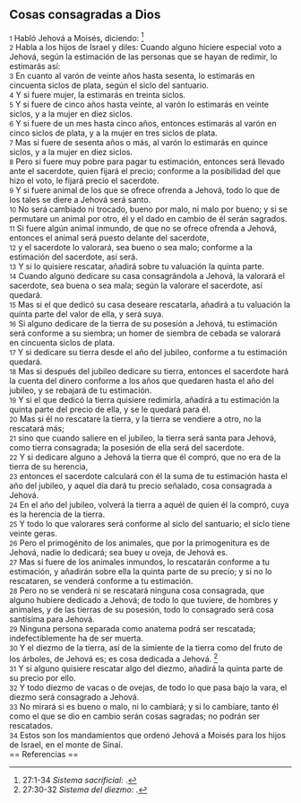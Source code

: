 == Cosas consagradas a Dios ==

{{anchor|1}} <small>1</small> Habló Jehová a Moisés, diciendo: <ref>27:1-34 ''Sistema sacrificial'': {{lib|LU|89|7|1}}.</ref><br>
{{anchor|2}} <small>2</small> Habla a los hijos de Israel y diles: Cuando alguno hiciere especial voto a Jehová, según la estimación de las personas que se hayan de redimir, lo estimarás así:<br>
{{anchor|3}} <small>3</small> En cuanto al varón de veinte años hasta sesenta, lo estimarás en cincuenta siclos de plata,  según el siclo del santuario.<br>
{{anchor|4}} <small>4</small> Y si fuere mujer, la estimarás en treinta siclos.<br>
{{anchor|5}} <small>5</small> Y si fuere de cinco años hasta veinte, al varón lo estimarás en veinte siclos,  y a la mujer en diez siclos.<br>
{{anchor|6}} <small>6</small> Y si fuere de un mes hasta cinco años, entonces estimarás al varón en cinco siclos de plata,  y a la mujer en tres siclos de plata.<br>
{{anchor|7}} <small>7</small> Mas si fuere de sesenta años o más, al varón lo estimarás en quince siclos,  y a la mujer en diez siclos.<br>
{{anchor|8}} <small>8</small> Pero si fuere muy pobre para pagar tu estimación, entonces será llevado ante el sacerdote, quien fijará el precio; conforme a la posibilidad del que hizo el voto, le fijará precio el sacerdote.<br>
{{anchor|9}} <small>9</small> Y si fuere animal de los que se ofrece ofrenda a Jehová, todo lo que de los tales se diere a Jehová será santo.<br>
{{anchor|10}} <small>10</small> No será cambiado ni trocado, bueno por malo, ni malo por bueno; y si se permutare un animal por otro, él y el dado en cambio de él serán sagrados.<br>
{{anchor|11}} <small>11</small> Si fuere algún animal inmundo, de que no se ofrece ofrenda a Jehová, entonces el animal será puesto delante del sacerdote,<br>
{{anchor|12}} <small>12</small> y el sacerdote lo valorará, sea bueno o sea malo; conforme a la estimación del sacerdote, así será.<br>
{{anchor|13}} <small>13</small> Y si lo quisiere rescatar, añadirá sobre tu valuación la quinta parte.<br>
{{anchor|14}} <small>14</small> Cuando alguno dedicare su casa consagrándola a Jehová, la valorará el sacerdote, sea buena o sea mala; según la valorare el sacerdote, así quedará.<br>
{{anchor|15}} <small>15</small> Mas si el que dedicó su casa deseare rescatarla, añadirá a tu valuación la quinta parte del valor de ella, y será suya.<br>
{{anchor|16}} <small>16</small> Si alguno dedicare de la tierra de su posesión a Jehová, tu estimación será conforme a su siembra; un homer   de siembra de cebada se valorará en cincuenta siclos de plata.<br>
{{anchor|17}} <small>17</small> Y si dedicare su tierra desde el año del jubileo, conforme a tu estimación quedará.<br>
{{anchor|18}} <small>18</small> Mas si después del jubileo dedicare su tierra, entonces el sacerdote hará la cuenta del dinero conforme a los años que quedaren hasta el año del jubileo, y se rebajará de tu estimación.<br>
{{anchor|19}} <small>19</small> Y si el que dedicó la tierra quisiere redimirla, añadirá a tu estimación la quinta parte del precio de ella, y se le quedará para él.<br>
{{anchor|20}} <small>20</small> Mas si él no rescatare la tierra, y la tierra se vendiere a otro, no la rescatará más;<br>
{{anchor|21}} <small>21</small> sino que cuando saliere en el jubileo, la tierra será santa para Jehová, como tierra consagrada; la posesión de ella será del sacerdote.<br>
{{anchor|22}} <small>22</small> Y si dedicare alguno a Jehová la tierra que él compró, que no era de la tierra de su herencia,<br>
{{anchor|23}} <small>23</small> entonces el sacerdote calculará con él la suma de tu estimación hasta el año del jubileo, y aquel día dará tu precio señalado, cosa consagrada a Jehová.<br>
{{anchor|24}} <small>24</small> En el año del jubileo, volverá la tierra a aquél de quien él la compró, cuya es la herencia de la tierra.<br>
{{anchor|25}} <small>25</small> Y todo lo que valorares será conforme al siclo   del santuario; el siclo tiene veinte geras.<br>
{{anchor|26}} <small>26</small> Pero el primogénito de los animales, que por la primogenitura es de Jehová, nadie lo dedicará; sea buey u oveja, de Jehová es.<br>
{{anchor|27}} <small>27</small> Mas si fuere de los animales inmundos, lo rescatarán conforme a tu estimación, y añadirán sobre ella la quinta parte de su precio; y si no lo rescataren, se venderá conforme a tu estimación.<br>
{{anchor|28}} <small>28</small> Pero no se venderá ni se rescatará ninguna cosa consagrada, que alguno hubiere dedicado a Jehová; de todo lo que tuviere, de hombres y animales, y de las tierras de su posesión, todo lo consagrado será cosa santísima para Jehová.<br>
{{anchor|29}} <small>29</small> Ninguna persona separada como anatema podrá ser rescatada; indefectiblemente ha de ser muerta.<br>
{{anchor|30}} <small>30</small> Y el diezmo de la tierra, así de la simiente de la tierra como del fruto de los árboles, de Jehová es; es cosa dedicada a Jehová. <ref>27:30-32 ''Sistema del diezmo'': {{lib|LU|93|3|1}}.</ref><br>
{{anchor|31}} <small>31</small> Y si alguno quisiere rescatar algo del diezmo, añadirá la quinta parte de su precio por ello.<br>
{{anchor|32}} <small>32</small> Y todo diezmo de vacas o de ovejas, de todo lo que pasa bajo la vara, el diezmo será consagrado a Jehová.<br>
{{anchor|33}} <small>33</small> No mirará si es bueno o malo, ni lo cambiará; y si lo cambiare, tanto él como el que se dio en cambio serán cosas sagradas; no podrán ser rescatados.<br>
{{anchor|34}} <small>34</small> Estos son los mandamientos que ordenó Jehová a Moisés para los hijos de Israel, en el monte de Sinaí.<br>
== Referencias ==

<references />
